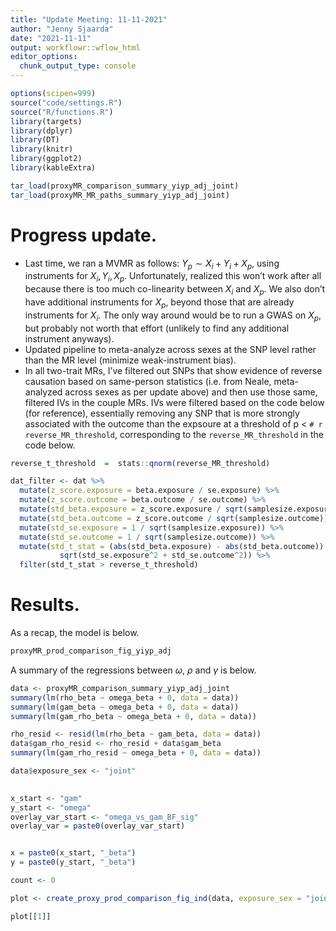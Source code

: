 ```yaml
---
title: "Update Meeting: 11-11-2021"
author: "Jenny Sjaarda"
date: "2021-11-11"
output: workflowr::wflow_html
editor_options:
  chunk_output_type: console
---
```



```r

options(scipen=999)
source("code/settings.R")
source("R/functions.R")
library(targets)
library(dplyr)
library(DT)
library(knitr)
library(ggplot2)
library(kableExtra)

```

```r
tar_load(proxyMR_comparison_summary_yiyp_adj_joint)
tar_load(proxyMR_MR_paths_summary_yiyp_adj_joint)

```

# Progress update.

- Last time, we ran a MVMR as follows: $Y_p \sim X_i + Y_i + X_p$, using instruments for ${X_i, Y_i, X_p}$. Unfortunately, realized this won't work after all because there is too much co-linearity between $X_i$ and $X_p$. We also don't have additional instruments for $X_p$, beyond those that are already instruments for $X_i$. The only way around would be to run a GWAS on $X_p$, but probably not worth that effort (unlikely to find any additional instrument anyways).
- Updated pipeline to meta-analyze across sexes at the SNP level rather than the MR level (minimize weak-instrument bias). 
- In all two-trait MRs, I’ve filtered out SNPs that show evidence of reverse causation based on same-person statistics (i.e. from Neale, meta-analyzed across sexes as per update above) and then use those same, filtered IVs in the couple MRs. IVs were filtered based on the code below (for reference), essentially removing any SNP that is more strongly associated with the outcome than the expsoure at a threshold of p < `# r reverse_MR_threshold`, corresponding to the `reverse_MR_threshold` in the code below. 

```r

reverse_t_threshold  =  stats::qnorm(reverse_MR_threshold)

dat_filter <- dat %>%
  mutate(z_score.exposure = beta.exposure / se.exposure) %>%
  mutate(z_score.outcome = beta.outcome / se.outcome) %>%
  mutate(std_beta.exposure = z_score.exposure / sqrt(samplesize.exposure)) %>%
  mutate(std_beta.outcome = z_score.outcome / sqrt(samplesize.outcome)) %>%
  mutate(std_se.exposure = 1 / sqrt(samplesize.exposure)) %>%
  mutate(std_se.outcome = 1 / sqrt(samplesize.outcome)) %>%
  mutate(std_t_stat = (abs(std_beta.exposure) - abs(std_beta.outcome)) /
           sqrt(std_se.exposure^2 + std_se.outcome^2)) %>%
  filter(std_t_stat > reverse_t_threshold)
```

# Results. 

As a recap, the model is below. 

```r
proxyMR_prod_comparison_fig_yiyp_adj
```

A summary of the regressions between $\omega$, $\rho$ and $\gamma$ is below. 

```r
data <- proxyMR_comparison_summary_yiyp_adj_joint
summary(lm(rho_beta ~ omega_beta + 0, data = data))
summary(lm(gam_beta ~ omega_beta + 0, data = data))
summary(lm(gam_rho_beta ~ omega_beta + 0, data = data))
```

```r
rho_resid <- resid(lm(rho_beta ~ gam_beta, data = data))
data$gam_rho_resid <- rho_resid + data$gam_beta
summary(lm(gam_rho_resid ~ omega_beta + 0, data = data))
```


```r

data$exposure_sex <- "joint"

 
x_start <- "gam"
y_start <- "omega"
overlay_var_start <- "omega_vs_gam_BF_sig"
overlay_var = paste0(overlay_var_start)


x = paste0(x_start, "_beta")
y = paste0(y_start, "_beta")

count <- 0

plot <- create_proxy_prod_comparison_fig_ind(data, exposure_sex = "joint", x, y, overlay_var, count)

plot[[1]]

```

